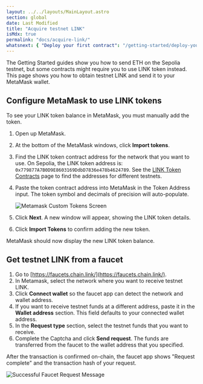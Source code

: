 ```yaml
---
layout: ../../layouts/MainLayout.astro
section: global
date: Last Modified
title: "Acquire testnet LINK"
isMdx: true
permalink: "docs/acquire-link/"
whatsnext: { "Deploy your first contract": "/getting-started/deploy-your-first-contract/" }
---
```


The Getting Started guides show you how to send ETH on the Sepolia testnet, but some contracts might require you to use LINK token instead. This page shows you how to obtain testnet LINK and send it to your MetaMask wallet.

## Configure MetaMask to use LINK tokens

To see your LINK token balance in MetaMask, you must manually add the token.

1. Open up MetaMask.
1. At the bottom of the MetaMask windows, click **Import tokens**.
1. Find the LINK token contract address for the network that you want to use. On Sepolia, the LINK token address is: `0x779877A7B0D9E8603169DdbD7836e478b4624789`. See the [LINK Token Contracts](/resources/link-token-contracts/) page to find the addresses for different testnets.
1. Paste the token contract address into MetaMask in the Token Address input. The token symbol and decimals of precision will auto-populate.

   ![Metamask Custom Tokens Screen](/images/getting-started/metamaskImportTokens.webp)

1. Click **Next**. A new window will appear, showing the LINK token details.
1. Click **Import Tokens** to confirm adding the new token.

MetaMask should now display the new LINK token balance.

## Get testnet LINK from a faucet

1. Go to [https://faucets.chain.link/](https://faucets.chain.link/).
1. In Metamask, select the network where you want to receive testnet LINK.
1. Click **Connect wallet** so the faucet app can detect the network and wallet address.
1. If you want to receive testnet funds at a different address, paste it in the **Wallet address** section. This field defaults to your connected wallet address.
1. In the **Request type** section, select the testnet funds that you want to receive.
1. Complete the Captcha and click **Send request**. The funds are transferred from the faucet to the wallet address that you specified.

After the transaction is confirmed on-chain, the faucet app shows "Request complete" and the transaction hash of your request.

![Successful Faucet Request Message](/files/faucet-success.png)
